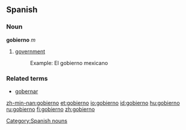 ==Spanish==
===Noun===
'''gobierno''' ''m''

#[[government]]
#:Example: El gobierno mexicano

===Related terms===
* [[gobernar]]

[[Category:Spanish nouns]]

[[zh-min-nan:gobierno]]
[[et:gobierno]]
[[io:gobierno]]
[[id:gobierno]]
[[hu:gobierno]]
[[ru:gobierno]]
[[fi:gobierno]]
[[zh:gobierno]]